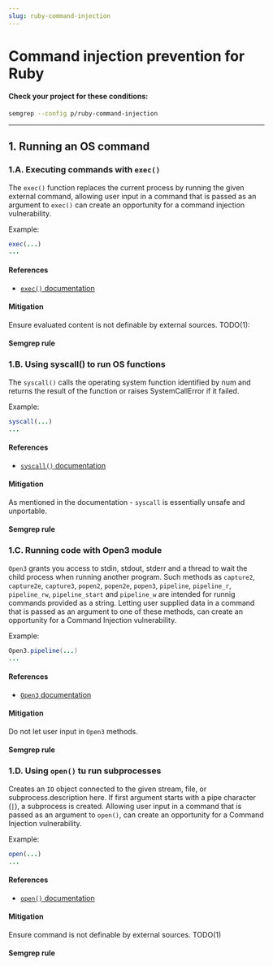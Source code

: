 ```yaml
---
slug: ruby-command-injection
---
```



# Command injection prevention for Ruby

<CommandInjectionIntro />

#### Check your project for these conditions:

```bash
semgrep --config p/ruby-command-injection
```

---

## 1. Running an OS command

### 1.A. Executing commands with `exec()`

The `exec()` function replaces the current process by running the given external command, allowing user input in a command that is passed as an argument to `exec()` can create an opportunity for a command injection vulnerability.

Example:

```ruby
exec(...)
...
```

#### References

- [`exec()` documentation](https://apidock.com/ruby/Kernel/exec)

#### Mitigation

Ensure evaluated content is not definable by external sources. TODO(1):

#### Semgrep rule

<LinkToRegistryRule ruleId="ruby.lang.security.dangerous-exec.dangerous-exec" />

### 1.B. Using syscall() to run OS functions

The `syscall()` calls the operating system function identified by num and returns the result of the function or raises SystemCallError if it failed.

Example:

```ruby
syscall(...)
...
```

#### References

- [`syscall()` documentation](https://www.rubydoc.info/stdlib/core/Kernel:syscall)

#### Mitigation

As mentioned in the documentation - `syscall` is essentially unsafe and unportable.

#### Semgrep rule

<LinkToRegistryRule ruleId="ruby.lang.security.dangerous-syscall.dangerous-syscall" />

### 1.C. Running code with Open3 module

`Open3` grants you access to stdin, stdout, stderr and a thread to wait the child process when running another program. Such methods as `capture2`, `capture2e`, `capture3`, `popen2`, `popen2e`, `popen3`, `pipeline`, `pipeline_r`, `pipeline_rw`, `pipeline_start` and `pipeline_w` are intended for runnig commands provided as a string. Letting user supplied data in a command that is passed as an argument to one of these methods, can create an opportunity for a Command Injection vulnerability.

Example:

```java
Open3.pipeline(...)
...
```

#### References

- [`Open3` documentation](https://docs.ruby-lang.org/en/2.0.0/Open3.html)

#### Mitigation

Do not let user input in `Open3` methods.

#### Semgrep rule

<LinkToRegistryRule ruleId="ruby.lang.security.dangerous-open3-pipeline.dangerous-open3-pipeline" />

### 1.D. Using `open()` tu run subprocesses

Creates an `IO` object connected to the given stream, file, or subprocess.description here. If first argument starts with a pipe character (`|`), a subprocess is created. Allowing user input in a command that is passed as an argument to `open()`, can create an opportunity for a Command Injection vulnerability.

Example:

```ruby
open(...)
...
```

#### References

- [`open()` documentation](https://apidock.com/ruby/Kernel/open)

#### Mitigation

Ensure command is not definable by external sources. TODO(1)

#### Semgrep rule

<LinkToRegistryRule ruleId="ruby.lang.security.dangerous-open.dangerous-open" />